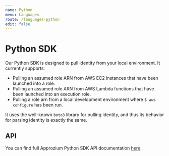 ```yaml
---
name: Python
menu: Languages
route: /languages-python
edit: false
---
```


# Python SDK

Our Python SDK is designed to pull identity from your local environment. It currently supports:

  - Pulling an assumed role ARN from AWS EC2 instances that have been launched into a role.
  - Pulling an assumed role ARN from AWS Lambda functions that have been launched into an execution role.
  - Pulling a role arn from a local development environment where `$ aws configure` has been run.

It uses the well-known `boto3` library for pulling identity, and thus its behavior for parsing identity
is exactly the same.

## API

You can find full Approzium Python SDK API documentation [here](api/python/).
